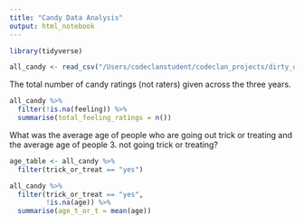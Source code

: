 ```yaml
---
title: "Candy Data Analysis"
output: html_notebook
---
```

```r
library(tidyverse)
```

```r
all_candy <- read_csv("/Users/codeclanstudent/codeclan_projects/dirty_data_project_karolina/task4/clean_data/candy.csv")
```

The total number of candy ratings (not raters) given across the three years.

```r
all_candy %>%
  filter(!is.na(feeling)) %>% 
  summarise(total_feeling_ratings = n())
```
What was the average age of people who are going out trick or treating and the average age of people 3. not going trick or treating?

```r
age_table <- all_candy %>% 
  filter(trick_or_treat == "yes")
```

```r
all_candy %>% 
  filter(trick_or_treat == "yes",
         !is.na(age)) %>% 
  summarise(age_t_or_t = mean(age))
```

